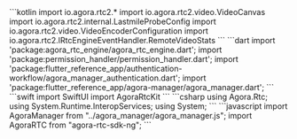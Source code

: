 <PlatformWrapper platform="android">
    ```kotlin
    import io.agora.rtc2.*
    import io.agora.rtc2.video.VideoCanvas
    import io.agora.rtc2.internal.LastmileProbeConfig
    import io.agora.rtc2.video.VideoEncoderConfiguration
    import io.agora.rtc2.IRtcEngineEventHandler.RemoteVideoStats
    ```
</PlatformWrapper>
<PlatformWrapper platform="flutter">
    ```dart
    import 'package:agora_rtc_engine/agora_rtc_engine.dart';
    import 'package:permission_handler/permission_handler.dart';
    import 'package:flutter_reference_app/authentication-workflow/agora_manager_authentication.dart';
    import 'package:flutter_reference_app/agora-manager/agora_manager.dart';
    ```
</PlatformWrapper>
<PlatformWrapper platform={["ios","macos"]}>
    ```swift
    import SwiftUI
    import AgoraRtcKit
    ```
</PlatformWrapper>
<PlatformWrapper platform="unity">
    ```csharp
    using Agora.Rtc;
    using System.Runtime.InteropServices;
    using System;
    ```
</PlatformWrapper>
<PlatformWrapper platform="web">
```javascript
import AgoraManager from "../agora_manager/agora_manager.js";
import AgoraRTC from "agora-rtc-sdk-ng";
```
</PlatformWrapper>

